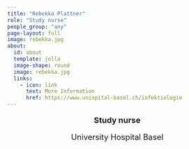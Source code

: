 ```yaml
---
title: "Rebekka Plattner"
role: "Study nurse"
people_group: "any"
page-layout: full
image: rebekka.jpg
about: 
  id: about
  template: jolla
  image-shape: round
  image: rebekka.jpg
  links:
    - icon: link
      text: More Information
      href: https://www.unispital-basel.ch/infektiologie
---
```


<div style="text-align: center;">
  <p style="font-size: 18px; font-weight: bold;">Study nurse</p>
  <p style="font-size: 18px; ">University Hospital Basel</p>
</div>
